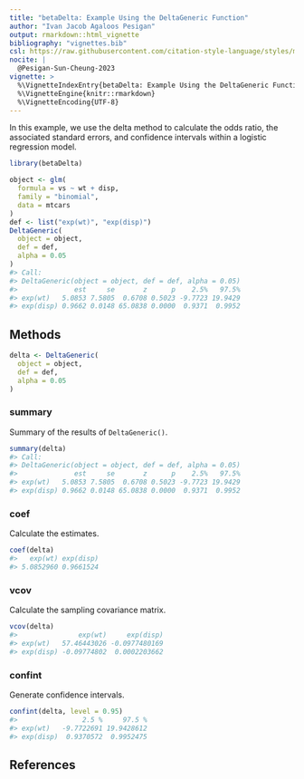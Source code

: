 ```yaml
---
title: "betaDelta: Example Using the DeltaGeneric Function"
author: "Ivan Jacob Agaloos Pesigan"
output: rmarkdown::html_vignette
bibliography: "vignettes.bib"
csl: https://raw.githubusercontent.com/citation-style-language/styles/master/apa.csl
nocite: |
  @Pesigan-Sun-Cheung-2023
vignette: >
  %\VignetteIndexEntry{betaDelta: Example Using the DeltaGeneric Function}
  %\VignetteEngine{knitr::rmarkdown}
  %\VignetteEncoding{UTF-8}
---
```




In this example, we use the delta method to calculate the odds ratio, the associated standard errors, and confidence intervals within a logistic regression model.


```r
library(betaDelta)
```


```r
object <- glm(
  formula = vs ~ wt + disp,
  family = "binomial",
  data = mtcars
)
def <- list("exp(wt)", "exp(disp)")
DeltaGeneric(
  object = object,
  def = def,
  alpha = 0.05
)
#> Call:
#> DeltaGeneric(object = object, def = def, alpha = 0.05)
#>              est     se       z      p    2.5%   97.5%
#> exp(wt)   5.0853 7.5805  0.6708 0.5023 -9.7723 19.9429
#> exp(disp) 0.9662 0.0148 65.0838 0.0000  0.9371  0.9952
```

## Methods


```r
delta <- DeltaGeneric(
  object = object,
  def = def,
  alpha = 0.05
)
```

### summary

Summary of the results of `DeltaGeneric()`.


```r
summary(delta)
#> Call:
#> DeltaGeneric(object = object, def = def, alpha = 0.05)
#>              est     se       z      p    2.5%   97.5%
#> exp(wt)   5.0853 7.5805  0.6708 0.5023 -9.7723 19.9429
#> exp(disp) 0.9662 0.0148 65.0838 0.0000  0.9371  0.9952
```

### coef

Calculate the estimates.


```r
coef(delta)
#>   exp(wt) exp(disp) 
#> 5.0852960 0.9661524
```

### vcov

Calculate the sampling covariance matrix.


```r
vcov(delta)
#>               exp(wt)     exp(disp)
#> exp(wt)   57.46443026 -0.0977480169
#> exp(disp) -0.09774802  0.0002203662
```

### confint

Generate confidence intervals.


```r
confint(delta, level = 0.95)
#>                2.5 %     97.5 %
#> exp(wt)   -9.7722691 19.9428612
#> exp(disp)  0.9370572  0.9952475
```

## References
